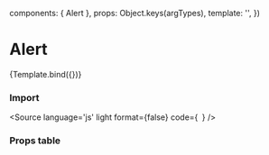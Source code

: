 

<Meta 
  title="Components/Alert" 
  component={Alert}
/>

  components: { Alert },
  props:      Object.keys(argTypes),
  template:   '<Alert v-bind="$props" />',
})

# Alert


<Canvas>
  <Story
    name="Success"
    args={{
      message: 'Hello world',
      status: 'warning',
    }}>
    {Template.bind({})}
  </Story>
 
</Canvas>

### Import

<Source
  language='js'
  light
  format={false}
  code={`
  `}
/>

### Props table

<ArgsTable of={Alert} />

